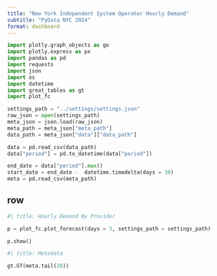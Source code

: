 ```yaml
--- 
title: "New York Independent System Operator Hourly Demand"
subtitle: "PyData NYC 2024"
format: dashboard
--- 
```


```python
import plotly.graph_objects as go
import plotly.express as px
import pandas as pd
import requests
import json
import os
import datetime
import great_tables as gt
import plot_fc
```

```python
settings_path = "../settings/settings.json"
raw_json = open(settings_path)
meta_json = json.load(raw_json)
meta_path = meta_json["meta_path"]
data_path = meta_json["data"]["data_path"]

data = pd.read_csv(data_path)
data["period"] = pd.to_datetime(data["period"])

end_date = data["period"].max()
start_date = end_date -  datetime.timedelta(days = 30)
meta = pd.read_csv(meta_path)
```

## row {.tabset}

```python
#| title: Hourly Demand By Provider 

p = plot_fc.plot_forecast(days = 3, settings_path = settings_path)

p.show()
```

```python
#| title: Metadata

gt.GT(meta.tail(20))
```